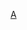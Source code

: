 {{Userbox
  |border-c = #aaaa00
  |border-s = 1
  |id-c = #fff
  |id-s = 10
  |id-fc = #6bb130
  |info-c = #6bb130
  |info-s = 9
  |info-fc = white
  |id-w = 50
  |id = EVERNOTE
  |info = 該用戶使用'''[[Evernote|<span style="color: white">Evernote</span>]]'''來管理筆記。
  |nocat = {{{nocat|}}}
  |usercategory = 使用Evernote的维基人
}}
<noinclude>[[category:软件用户框模板|A]]</noinclude>